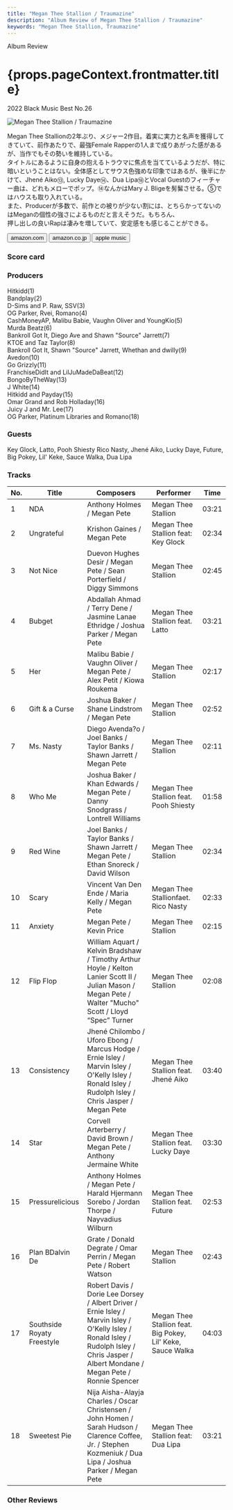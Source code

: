 ```yaml
---
title: "Megan Thee Stallion / Traumazine"
description: "Album Review of Megan Thee Stallion / Traumazine"
keywords: "Megan Thee Stallion, Traumazine"
---
```






<p className="largeP">Album Review</p>
<h1 className="h1--no--margin">{props.pageContext.frontmatter.title}</h1>
<p className="largeP">
  <Link to="/best50/2022/">2022 Black Music Best No.26</Link>
</p>

<Row  className="image-card-group">
	<Column colMd={3} colLg={4} noGutterMdLeft="">
       <ImageCard>

![Megan Thee Stallion / Traumazine](../../images/cd/megantheestallion2L.jpg)

</ImageCard>
	</Column>
	<Column colMd={4} colLg={8} noGutterMdLeft="">
	  <p>
	    Megan Thee Stallionの2年ぶり、メジャー2作目。着実に実力と名声を獲得してきていて、前作あたりで、最強Female Rapperの1人まで成りあがった感があるが、当作でもその勢いを維持している。
      <br/>タイトルにあるように自身の抱えるトラウマに焦点を当てているようだが、特に暗いということはない。全体感としてサウス色強めな印象ではあるが、後半にかけて、Jhené Aiko⑬, Lucky Daye⑭、Dua Lipa⑱とVocal Guestのフィーチャー曲は、どれもメローでポップ。⑭なんかはMary J. Bligeを髣髴させる。⑤ではハウスも取り入れている。
      <br/>また、Producerが多数で、前作との被りが少ない割には、とちらかってないのはMeganの個性の強さによるものだと言えそうだ。もちろん、
      <br/>押し出しの良いRapは凄みを増していて、安定感をも感じることができる。
    </p>
	  <div>
	    <Button className="button-right-mergin"  href="https://amzn.to/42xv39F" renderIcon={ArrowUpRight} size='sm' kind='primary'>
        amazon.com
      </Button>
      <Button className="button-right-mergin"  href="https://amzn.to/3Clz1aD" renderIcon={ArrowUpRight} size='sm' kind='tertiary'>
        amazon.co.jp
      </Button>
      <Button className="button-right-mergin"  href="https://apple.co/469z3Am" renderIcon={ArrowUpRight} size='sm' kind='tertiary'>
        apple music
      </Button>
      <AdvJS2/>
	  </div>
	</Column>
</Row>
<Row >
	<Column colMd={4} colLg={4} noGutterMdLeft="">
    <div>
      <h3>Score card</h3>
    	<SliderJS1 value="4" />
      <SliderJS2 value="2" />
    	<SliderJS3 value="1" />
      <SliderJS4 value="9" />
    </div>
  </Column>
  <Column colMd={8} colLg={8} noGutterMdLeft="">
    <div>
      <h3>Producers</h3>
      <p>
      	Hitkidd(1)
        <br/>Bandplay(2)
        <br/>D-Sims and P. Raw, SSV(3)
        <br/>OG Parker, Rvei, Romano(4)
        <br/>CashMoneyAP, Malibu Babie, Vaughn Oliver and YoungKio(5)
        <br/>Murda Beatz(6)
        <br/>Bankroll Got It, Diego Ave and Shawn "Source" Jarrett(7)
        <br/>KTOE and Taz Taylor(8)
        <br/>Bankroll Got It, Shawn "Source" Jarrett, Whethan and dwilly(9)
        <br/>Avedon(10)
        <br/>Go Grizzly(11)
        <br/>FranchiseDidIt and LilJuMadeDaBeat(12)
        <br/>BongoByTheWay(13)
        <br/>J White(14)
        <br/>Hitkidd and Payday(15)
        <br/>Omar Grand and Rob Holladay(16)
        <br/>Juicy J and Mr. Lee(17)
        <br/>OG Parker, Platinum Libraries and Romano(18)
      </p>
      <h3>Guests</h3>
      <p>
      	Key Glock, Latto, Pooh Shiesty Rico Nasty, Jhené Aiko, Lucky Daye, Future, Big Pokey, Lil' Keke, Sauce Walka, Dua Lipa
      </p>
    </div>
  </Column>
</Row>

<h3>Tracks</h3>

| No. | Title                      | Composers                                                                                                                                                                                 | Performer                                                   | Time  |
| --- | -------------------------- | ----------------------------------------------------------------------------------------------------------------------------------------------------------------------------------------- | ----------------------------------------------------------- | ----- |
| 1   | NDA                        | Anthony Holmes / Megan Pete                                                                                                                                                               | Megan Thee Stallion                                         | 03:21 |
| 2   | Ungrateful                 | Krishon Gaines / Megan Pete                                                                                                                                                               | Megan Thee Stallion feat: Key Glock                         | 02:34 |
| 3   | Not Nice                   | Duevon Hughes Desir / Megan Pete / Sean Porterfield / Diggy Simmons                                                                                                                       | Megan Thee Stallion                                         | 02:45 |
| 4   | Bubget                     | Abdallah Ahmad / Terry Dene / Jasmine Lanae Ethridge / Joshua Parker / Megan Pete                                                                                                         | Megan Thee Stallion feat. Latto                             | 03:21 |
| 5   | Her                        | Malibu Babie / Vaughn Oliver / Megan Pete / Alex Petit / Kiowa Roukema                                                                                                                    | Megan Thee Stallion                                         | 02:17 |
| 6   | Gift & a Curse             | Joshua Baker / Shane Lindstrom / Megan Pete                                                                                                                                               | Megan Thee Stallion                                         | 02:52 |
| 7   | Ms. Nasty                  | Diego Avenda?o / Joel Banks / Taylor Banks / Shawn Jarrett / Megan Pete                                                                                                                   | Megan Thee Stallion                                         | 02:11 |
| 8   | Who Me                     | Joshua Baker / Khan Edwards / Megan Pete / Danny Snodgrass / Lontrell Williams                                                                                                            | Megan Thee Stallion feat. Pooh Shiesty                      | 01:58 |
| 9   | Red Wine                   | Joel Banks / Taylor Banks / Shawn Jarrett / Megan Pete / Ethan Snoreck / David Wilson                                                                                                     | Megan Thee Stallion                                         | 02:34 |
| 10  | Scary                      | Vincent Van Den Ende / Maria Kelly / Megan Pete                                                                                                                                           | Megan Thee Stallionfaet. Rico Nasty                         | 02:33 |
| 11  | Anxiety                    | Megan Pete / Kevin Price                                                                                                                                                                  | Megan Thee Stallion                                         | 02:15 |
| 12  | Flip Flop                  | William Aquart / Kelvin Bradshaw / Timothy Arthur Hoyle / Kelton Lanier Scott II / Julian Mason / Megan Pete / Walter "Mucho" Scott / Lloyd “Spec” Turner                                 | Megan Thee Stallion                                         | 02:08 |
| 13  | Consistency                | Jhené Chilombo / Uforo Ebong / Marcus Hodge / Ernie Isley / Marvin Isley / O'Kelly Isley / Ronald Isley / Rudolph Isley / Chris Jasper / Megan Pete                                       | Megan Thee Stallion feat. Jhené Aiko                        | 03:40 |
| 14  | Star                       | Corvell Arterberry / David Brown / Megan Pete / Anthony Jermaine White                                                                                                                    | Megan Thee Stallion feat. Lucky Daye                        | 03:30 |
| 15  | Pressurelicious            | Anthony Holmes / Megan Pete / Harald Hjermann Sorebo / Jordan Thorpe / Nayvadius Wilburn                                                                                                  | Megan Thee Stallion feat. Future                            | 02:53 |
| 16  | Plan BDalvin De            | Grate / Donald Degrate / Omar Perrin / Megan Pete / Robert Watson                                                                                                                         | Megan Thee Stallion                                         | 02:43 |
| 17  | Southside Royaty Freestyle | Robert Davis / Dorie Lee Dorsey / Albert Driver / Ernie Isley / Marvin Isley / O'Kelly Isley / Ronald Isley / Rudolph Isley / Chris Jasper / Albert Mondane / Megan Pete / Ronnie Spencer | Megan Thee Stallion feat. Big Pokey, Lil' Keke, Sauce Walka | 04:03 |
| 18  | Sweetest Pie               | Nija Aisha-Alayja Charles / Oscar Christensen / John Homen / Sarah Hudson / Clarence Coffee, Jr. / Stephen Kozmeniuk / Dua Lipa / Joshua Parker / Megan Pete                              | Megan Thee Stallion feat: Dua Lipa                          | 03:21 |

<h3>Other Reviews</h3>

<Row>
  <Column colMd={3} colLg={3} noGutterMdLeft>
    <Review1 />
  </Column>
</Row>

<AdvJS3 />
